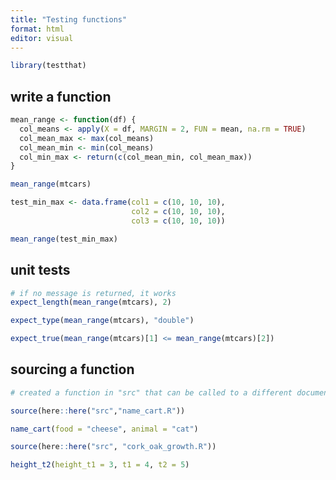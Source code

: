 ```yaml
---
title: "Testing functions"
format: html
editor: visual
---
```


```r
library(testthat)
```

## write a function

```r
mean_range <- function(df) {
  col_means <- apply(X = df, MARGIN = 2, FUN = mean, na.rm = TRUE)
  col_mean_max <- max(col_means)
  col_mean_min <- min(col_means)
  col_min_max <- return(c(col_mean_min, col_mean_max))
}
```

```r
mean_range(mtcars)
```

```r

test_min_max <- data.frame(col1 = c(10, 10, 10),
                           col2 = c(10, 10, 10),
                           col3 = c(10, 10, 10))

mean_range(test_min_max)
```

## unit tests

```r
# if no message is returned, it works
expect_length(mean_range(mtcars), 2)

expect_type(mean_range(mtcars), "double")

expect_true(mean_range(mtcars)[1] <= mean_range(mtcars)[2])
```

## sourcing a function

```r
# created a function in "src" that can be called to a different document

source(here::here("src","name_cart.R"))

name_cart(food = "cheese", animal = "cat")
```

```r
source(here::here("src", "cork_oak_growth.R"))

height_t2(height_t1 = 3, t1 = 4, t2 = 5)
```
